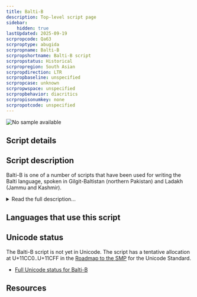 ```yaml
---
title: Balti-B
description: Top-level script page
sidebar:
    hidden: true
lastUpdated: 2025-09-19
scrpropcode: Qa63
scrproptype: abugida
scrpropname: Balti-B
scrpropshortname: Balti-B script
scrpropstatus: Historical
scrpropregion: South Asian
scrpropdirection: LTR
scrpropbaseline: unspecified
scrpropcase: unknown
scrpropwspace: unspecified
scrpropbehavior: diacritics
scrpropisonumkey: none
scrpropotcode: unspecified
---
```



![No sample available](../images/nosample.png)



## Script details

<ScriptDetails />

## Script description

Balti-B is one of a number of scripts that have been used for writing the Balti language, spoken in Gilgit-Baltistan (northern Pakistan) and Ladakh (Jammu and Kashmir).

<details>
<summary>Read the full description...</summary>The language has variously been written in the [Balti](/scrlang/scripts/qaab) (sometimes called Balti-A to distinguish it from Balti-B), [Tibetan](/scrlang/scripts/tibt), [Arabic](/scrlang/scripts/arab) and [Devanagari](/scrlang/scripts/deva) scripts, reflecting the multi-ethnic makeup and eventful political history of the region.

The Balti-B script is currently only known to be attested in one manuscript, “_The Story of the Creation of Shigar_”. This was written by the grandson of the man believed to have created the script, known only as Farhat. Some scholars believe that the existence of this manuscript is evidence of a Balti historic literary tradition, all other records of which have been lost. If this is the case, it is likely that there is, or was, also an indigenous name for the script; “Balti-B” is proposed as a tentative name until that is discovered.

The script is written from left to right. It is an abugida, with each consonant letter representing a consonant+vowel syllable. By default, this vowel is /a/, but it can be modified with the addition of dependent vowel diacritics. There are 30 consonant letters and 4 vowel diacritics. There is also a “vowel carrier” letter which is used for writing independent vowels (e.g. a vowel at the beginning of a word where there is no preceding consonant to which it can attach). By default this letter represents /a/, but it can also take any of the 4 vowel diacritics in order to represent the other vowels independently. Unlike in other abugidas in this region, there are no conjunct forms for writing consonant clusters; rather, all consonant clusters are written with a <a href='/reference/glossary#virama'>virama</a>. A set of digits from 0-9 is also used.

_This script is not currently recognized by [ISO 15924](http://www.unicode.org/iso15924/), but is included in ScriptSource for research purposes. If you have any information on this script, please add the information to the site. Your contributions can be a great help in refining and expanding the ISO 15924 standard._
</details>

## Languages that use this script

<WsList script='Qa63' wsMax='5' />

## Unicode status

The Balti-B script is not yet in Unicode. The script has a tentative allocation at U+11CC0..U+11CFF in the [Roadmap to the SMP](http://www.unicode.org/roadmaps/smp/) for the Unicode Standard.

- [Full Unicode status for Balti-B](/scrlang/unicode/qa63-unicode)



## Resources

<ScriptResources detailSummary='seemore' />

